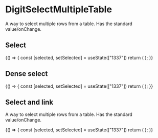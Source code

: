 
<Meta
    title="Inputs/DigitSelectMultipleTable"
    component={DigitSelectMultipleTable}
/>

# DigitSelectMultipleTable

A way to select multiple rows from a table. Has the standard value/onChange.

## Select

<Preview>
    <Story name="table with checkboxes">
        {() => {
            const [selected, setSelected] = useState(["1337"])
            return (
                <DigitSelectMultipleTable
                    value={selected}
                    onChange={setSelected}
                    titleText="Humans"
                    search
                    searchText="Search for a human"
                    idProp="id"
                    startOrderBy="firstName"
                    columnsOrder={["id", "firstName", "lastName", "age"]}
                    headerTexts={{
                        id: "Id",
                        firstName: "First name",
                        lastName: "Last name",
                        age: "Age",
                    }}
                    data={[
                            {
                                id: "1337",
                                firstName: "Asdf",
                                lastName: "Asdfsson",
                                age: 33
                            },
                            {
                                id: "4444",
                                firstName: "Glass",
                                lastName: "Glasssson",
                                age: 50
                            },
                            {
                                id: "4324",
                                firstName: "Jeremy",
                                lastName: "Clarkson",
                                age: 50
                            },
                            {
                                id: "1234",
                                firstName: "James",
                                lastName: "May",
                                age: 99
                            },
                            {
                                id: "4321",
                                firstName: "Richard",
                                lastName: "Hammond",
                                age: 18
                            },
                            {
                                id: "9999",
                                firstName: "The",
                                lastName: "Stig",
                                age: 55
                            },
                            {
                                id: "2244",
                                firstName: "Henrik",
                                lastName: "Lundqvist",
                                age: 30
                            }
                    ]}
                />
            );
        }}
    </Story>
</Preview>


## Dense select

<Preview>
    <Story name="dense table with checkboxes">
        {() => {
            const [selected, setSelected] = useState(["1337"])
            return (
                <DigitSelectMultipleTable
                    dense
                    value={selected}
                    onChange={setSelected}
                    titleText="Humans"
                    search
                    searchText="Search for a human"
                    idProp="id"
                    startOrderBy="firstName"
                    columnsOrder={["id", "firstName", "lastName", "age"]}
                    headerTexts={{
                        id: "Id",
                        firstName: "First name",
                        lastName: "Last name",
                        age: "Age",
                    }}
                    data={[
                            {
                                id: "1337",
                                firstName: "Asdf",
                                lastName: "Asdfsson",
                                age: 33
                            },
                            {
                                id: "4444",
                                firstName: "Glass",
                                lastName: "Glasssson",
                                age: 50
                            },
                            {
                                id: "4324",
                                firstName: "Jeremy",
                                lastName: "Clarkson",
                                age: 50
                            },
                            {
                                id: "1234",
                                firstName: "James",
                                lastName: "May",
                                age: 99
                            },
                            {
                                id: "4321",
                                firstName: "Richard",
                                lastName: "Hammond",
                                age: 18
                            },
                            {
                                id: "9999",
                                firstName: "The",
                                lastName: "Stig",
                                age: 55
                            },
                            {
                                id: "2244",
                                firstName: "Henrik",
                                lastName: "Lundqvist",
                                age: 30
                            }
                    ]}
                />
            );
        }}
    </Story>
</Preview>

## Select and link

A way to select multiple rows from a table. Has the standard value/onChange.

<Preview>
    <Story name="table with checkboxes and link">
        {() => {
            const [selected, setSelected] = useState(["1337"])
            return (
                <DigitSelectMultipleTable
                    value={selected}
                    onChange={setSelected}
                    titleText="Humans"
                    search
                    searchText="Search for a human"
                    idProp="id"
                    startOrderBy="firstName"
                    columnsOrder={["id", "firstName", "lastName", "age"]}
                    headerTexts={{
                        id: "Id",
                        firstName: "First name",
                        lastName: "Last name",
                        age: "Age",
                        __link: "Details"
                    }}
                    data={[
                            {
                                id: "1337",
                                firstName: "Asdf",
                                lastName: "Asdfsson",
                                age: 33,
                                __link: "/"
                            },
                            {
                                id: "4444",
                                firstName: "Glass",
                                lastName: "Glasssson",
                                age: 50,
                                __link: "/"
                            },
                            {
                                id: "4324",
                                firstName: "Jeremy",
                                lastName: "Clarkson",
                                age: 50
                            },
                            {
                                id: "1234",
                                firstName: "James",
                                lastName: "May",
                                age: 99
                            },
                            {
                                id: "4321",
                                firstName: "Richard",
                                lastName: "Hammond",
                                age: 18
                            },
                            {
                                id: "9999",
                                firstName: "The",
                                lastName: "Stig",
                                age: 55
                            },
                            {
                                id: "2244",
                                firstName: "Henrik",
                                lastName: "Lundqvist",
                                age: 30
                            }
                    ]}
                />
            );
        }}
    </Story>
</Preview>

<Props of={DigitSelectMultipleTable} />
